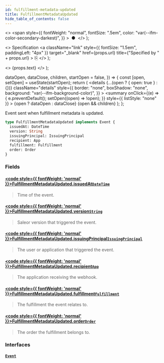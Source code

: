 ```yaml
---
id: fulfillment-metadata-updated
title: FulfillmentMetadataUpdated
hide_table_of_contents: false
---
```


  <>
    <span
      style={{
        fontWeight: "normal",
        fontSize: ".5em",
        color: "var(--ifm-color-secondary-darkest)",
      }}
    >
      &nbsp;●&nbsp;
    </span>
  </>
);

  <>
    Specification
    <a
      className="link"
      style={{ fontSize: "1.5em", paddingLeft: "4px" }}
      target="\_blank"
      href={props.url}
      title={"Specified by " + props.url}
    >
      ⎘
    </a>
  </>
);

  <>
    <span className={props.class}>{props.text}</span>
  </>
);


  dataOpen,
  dataClose,
  children,
  startOpen = false,
}) => {
  const [open, setOpen] = useState(startOpen);
  return (
    <details
      {...(open ? { open: true } : {})}
      className="details"
      style={{
        border: "none",
        boxShadow: "none",
        background: "var(--ifm-background-color)",
      }}
    >
      <summary
        onClick={(e) => {
          e.preventDefault();
          setOpen((open) => !open);
        }}
        style={{ listStyle: "none" }}
      >
        {open ? dataOpen : dataClose}
      </summary>
      {open && children}
    </details>
  );
};

Event sent when fulfillment metadata is updated.

<Badge text="Added in Saleor 3.8" class="secondary margin-bottom--sm" />

```graphql
type FulfillmentMetadataUpdated implements Event {
  issuedAt: DateTime
  version: String
  issuingPrincipal: IssuingPrincipal
  recipient: App
  fulfillment: Fulfillment
  order: Order
}
```

### Fields

#### [<code style={{ fontWeight: 'normal' }}>FulfillmentMetadataUpdated.<b>issuedAt</b></code>](#)<Bullet />[`DateTime`](../../../api-reference/miscellaneous/scalars/date-time) <Badge class="badge badge--secondary" text="scalar"/>

> Time of the event.

#### [<code style={{ fontWeight: 'normal' }}>FulfillmentMetadataUpdated.<b>version</b></code>](#)<Bullet />[`String`](../../../api-reference/miscellaneous/scalars/string) <Badge class="badge badge--secondary" text="scalar"/>

> Saleor version that triggered the event.

#### [<code style={{ fontWeight: 'normal' }}>FulfillmentMetadataUpdated.<b>issuingPrincipal</b></code>](#)<Bullet />[`IssuingPrincipal`](../../../api-reference/miscellaneous/unions/issuing-principal) <Badge class="badge badge--secondary" text="union"/>

> The user or application that triggered the event.

#### [<code style={{ fontWeight: 'normal' }}>FulfillmentMetadataUpdated.<b>recipient</b></code>](#)<Bullet />[`App`](../../../api-reference/apps/objects/app) <Badge class="badge badge--secondary" text="object"/>

> The application receiving the webhook.

#### [<code style={{ fontWeight: 'normal' }}>FulfillmentMetadataUpdated.<b>fulfillment</b></code>](#)<Bullet />[`Fulfillment`](../../../api-reference/orders/objects/fulfillment) <Badge class="badge badge--secondary" text="object"/>

> The fulfillment the event relates to.

#### [<code style={{ fontWeight: 'normal' }}>FulfillmentMetadataUpdated.<b>order</b></code>](#)<Bullet />[`Order`](../../../api-reference/orders/objects/order) <Badge class="badge badge--secondary" text="object"/>

> The order the fulfillment belongs to.

### Interfaces

#### [`Event`](../../../api-reference/miscellaneous/interfaces/event) <Badge class="badge badge--secondary" text="interface"/>

>
